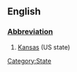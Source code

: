 ==English==
[[Category:State]]
===[[Wiktionary:List of acronyms and abbreviations|Abbreviation]]===
#[[Kansas]] (US state)